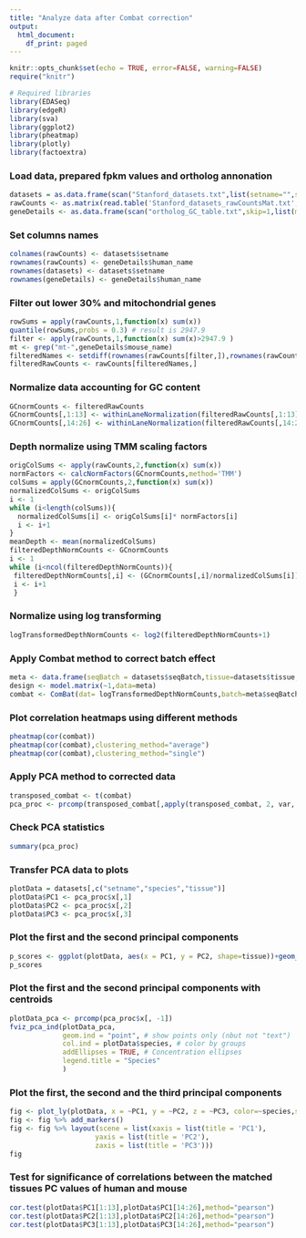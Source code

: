 ```yaml
---
title: "Analyze data after Combat correction"
output:
  html_document:
    df_print: paged
---
```


```r
knitr::opts_chunk$set(echo = TRUE, error=FALSE, warning=FALSE)
require("knitr")
```

```r
# Required libraries
library(EDASeq)
library(edgeR)
library(sva)
library(ggplot2)
library(pheatmap)
library(plotly)
library(factoextra)
```

### Load data, prepared fpkm values and ortholog annonation

```r
datasets = as.data.frame(scan("Stanford_datasets.txt",list(setname="",seqBatch="",species="",tissue=""),sep="\t"))
rawCounts <- as.matrix(read.table('Stanford_datasets_rawCountsMat.txt',header=FALSE,sep='\t'))
geneDetails <- as.data.frame(scan("ortholog_GC_table.txt",skip=1,list(mouse_name="",mouse_GC = 0.0,human_name = "",human_GC=0.0)))
```

### Set columns names

```r
colnames(rawCounts) <- datasets$setname
rownames(rawCounts) <- geneDetails$human_name 
rownames(datasets) <- datasets$setname
rownames(geneDetails) <- geneDetails$human_name 
```

### Filter out lower 30% and mitochondrial genes

```r
rowSums = apply(rawCounts,1,function(x) sum(x))
quantile(rowSums,probs = 0.3) # result is 2947.9 
filter <- apply(rawCounts,1,function(x) sum(x)>2947.9 )
mt <- grep("mt-",geneDetails$mouse_name)
filteredNames <- setdiff(rownames(rawCounts[filter,]),rownames(rawCounts[mt,])) 
filteredRawCounts <- rawCounts[filteredNames,]
```

### Normalize data accounting for GC content

```r
GCnormCounts <- filteredRawCounts
GCnormCounts[,1:13] <- withinLaneNormalization(filteredRawCounts[,1:13],geneDetails[filteredNames,"human_GC"],which="loess",round=TRUE)
GCnormCounts[,14:26] <- withinLaneNormalization(filteredRawCounts[,14:26],geneDetails[filteredNames,"mouse_GC"],which="loess",round=TRUE)
```

### Depth normalize using TMM scaling factors

```r
origColSums <- apply(rawCounts,2,function(x) sum(x))
normFactors <- calcNormFactors(GCnormCounts,method='TMM')
colSums = apply(GCnormCounts,2,function(x) sum(x))
normalizedColSums <- origColSums
i <- 1
while (i<length(colSums)){
  normalizedColSums[i] <- origColSums[i]* normFactors[i]
  i <- i+1
}
meanDepth <- mean(normalizedColSums)
filteredDepthNormCounts <- GCnormCounts
i <- 1
while (i<ncol(filteredDepthNormCounts)){
 filteredDepthNormCounts[,i] <- (GCnormCounts[,i]/normalizedColSums[i])*meanDepth
 i <- i+1
 }
```

### Normalize using log transforming 

```r
logTransformedDepthNormCounts <- log2(filteredDepthNormCounts+1)
```

### Apply Combat method to correct batch effect

```r
meta <- data.frame(seqBatch = datasets$seqBatch,tissue=datasets$tissue,species=datasets$species)
design <- model.matrix(~1,data=meta)
combat <- ComBat(dat= logTransformedDepthNormCounts,batch=meta$seqBatch,mod=design,par.prior=TRUE)
```

### Plot correlation heatmaps using different methods

```r
pheatmap(cor(combat)) 
pheatmap(cor(combat),clustering_method="average")
pheatmap(cor(combat),clustering_method="single") 
```

### Apply PCA method to corrected data

```r
transposed_combat <- t(combat)
pca_proc <- prcomp(transposed_combat[,apply(transposed_combat, 2, var, na.rm=TRUE) != 0],scale=TRUE,center=TRUE,retX=TRUE)

```

### Check PCA statistics

```r
summary(pca_proc)
```

### Transfer PCA data to plots

```r
plotData = datasets[,c("setname","species","tissue")]
plotData$PC1 <- pca_proc$x[,1]
plotData$PC2 <- pca_proc$x[,2]
plotData$PC3 <- pca_proc$x[,3]
```

### Plot the first and the second principal components 

```r
p_scores <- ggplot(plotData, aes(x = PC1, y = PC2, shape=tissue))+geom_point(aes(color=species))+scale_shape_manual(values=c("adipose"=0,"adrenal"=1,"brain"=2,"sigmoid"=3,"heart"=4,"kidney"=5,"liver"=6,"lung"=7,"ovary"=8,"pancreas"=9,"small_bowel"=10,"spleen"=11,"testis"=12))
p_scores
```

### Plot the first and the second principal components with centroids

```r
plotData_pca <- prcomp(pca_proc$x[, -1])
fviz_pca_ind(plotData_pca,
             geom.ind = "point", # show points only (nbut not "text")
             col.ind = plotData$species, # color by groups
             addEllipses = TRUE, # Concentration ellipses
             legend.title = "Species"
             )
```

### Plot the first, the second and the third principal components

```r
fig <- plot_ly(plotData, x = ~PC1, y = ~PC2, z = ~PC3, color=~species,shape=~tissue)
fig <- fig %>% add_markers()
fig <- fig %>% layout(scene = list(xaxis = list(title = 'PC1'),
                     yaxis = list(title = 'PC2'),
                     zaxis = list(title = 'PC3')))
fig
```

### Test for significance of correlations between the matched tissues PC values of human and mouse

```r
cor.test(plotData$PC1[1:13],plotData$PC1[14:26],method="pearson") 
cor.test(plotData$PC2[1:13],plotData$PC2[14:26],method="pearson")
cor.test(plotData$PC3[1:13],plotData$PC3[14:26],method="pearson") 
```

